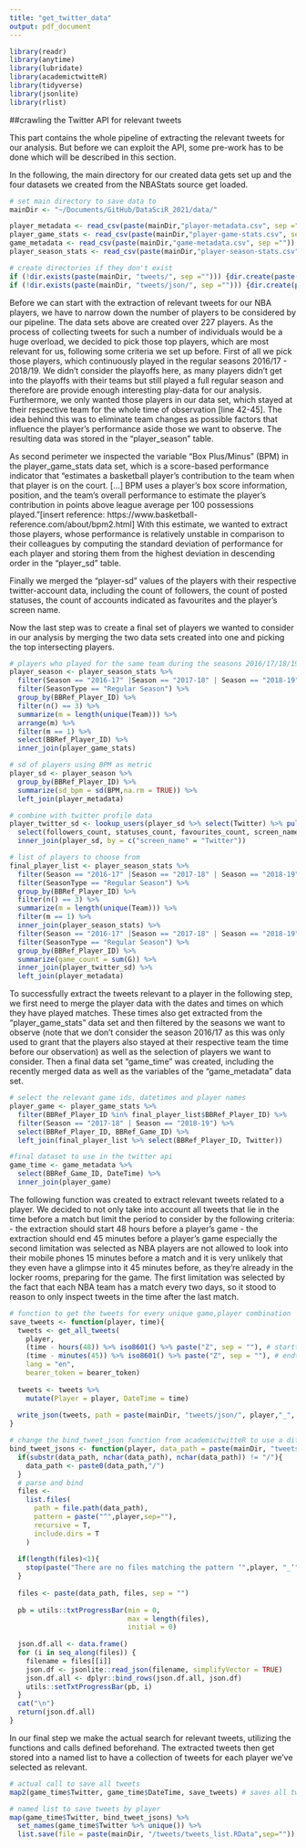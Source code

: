 ---
title: "get_twitter_data"
output: pdf_document
---

```{r packages, message = FALSE}
library(readr)
library(anytime)
library(lubridate)
library(academictwitteR)
library(tidyverse)
library(jsonlite)
library(rlist)
```
##crawling the Twitter API for relevant tweets

This part contains the whole pipeline of extracting the relevant tweets for our analysis. But before we can exploit the API, some pre-work has to be done which will be described in this section.

In the following, the main directory for our created data gets set up and the four datasets we created from the NBAStats source get loaded.
```{r data and specify directory}
# set main directory to save data to
mainDir <- "~/Documents/GitHub/DataSciR_2021/data/"

player_metadata <- read_csv(paste(mainDir,"player-metadata.csv", sep =""))
player_game_stats <- read_csv(paste(mainDir,"player-game-stats.csv", sep =""))
game_metadata <- read_csv(paste(mainDir,"game-metadata.csv", sep =""))
player_season_stats <- read_csv(paste(mainDir,"player-season-stats.csv", sep =""))

# create directories if they don't exist
if (!dir.exists(paste(mainDir, "tweets/", sep =""))) {dir.create(paste(mainDir, "tweets/", sep =""))}
if (!dir.exists(paste(mainDir, "tweets/json/", sep =""))) {dir.create(paste(mainDir, "tweets/json/", sep =""))}
```

Before we can start with the extraction of relevant tweets for our NBA players, we have to narrow down the number of players to be considered by our pipeline. The data sets above are created over 227 players. As the process of collecting tweets for such a number of individuals would be a huge overload, we decided to pick those top players, which are most relevant for us, following some criteria we set up before.
First of all we pick those players, which continuously played in the regular seasons 2016/17 - 2018/19. We didn't consider the playoffs here, as many players didn't get into the playoffs with their teams but still played a full regular season and therefore are provide enough interesting play-data for our analysis. Furthermore, we only wanted those players in our data set, which stayed at their respective team for the whole time of observation [line 42-45]. The idea behind this was to eliminate team changes as possible factors that influence the player's performance aside those we want to observe. The resulting data was stored in the "player_season" table.

As second perimeter we inspected the variable "Box Plus/Minus" (BPM) in the player_game_stats data set, which is a score-based performance indicator that "estimates a basketball player's contribution to the team when that player is on the court. [...] BPM uses a player's box score information, position, and the team's overall performance to estimate the player's contribution in points above league average per 100 possessions played."[insert reference: https://www.basketball-reference.com/about/bpm2.html]
With this estimate, we wanted to extract those players, whose performance is relatively unstable in comparison to their colleagues by computing the standard deviation of performance for each player and storing them from the highest deviation in descending order in the "player_sd" table.

Finally we merged the "player-sd" values of the players with their respective twitter-account data, including the count of followers, the count of posted statuses, the count of accounts indicated as favourites and the player's screen name.

Now the last step was to create a final set of players we wanted to consider in our analysis by merging the two data sets created into one and picking the top intersecting players.

```{r select relevant players} 
# players who played for the same team during the seasons 2016/17/18/19
player_season <- player_season_stats %>%
  filter(Season == "2016-17" |Season == "2017-18" | Season == "2018-19") %>%
  filter(SeasonType == "Regular Season") %>%
  group_by(BBRef_Player_ID) %>%
  filter(n() == 3) %>%
  summarize(m = length(unique(Team))) %>%
  arrange(m) %>%
  filter(m == 1) %>%
  select(BBRef_Player_ID) %>%
  inner_join(player_game_stats)

# sd of players using BPM as metric  
player_sd <- player_season %>%
  group_by(BBRef_Player_ID) %>%
  summarize(sd_bpm = sd(BPM,na.rm = TRUE)) %>%
  left_join(player_metadata)

# combine with twitter profile data 
player_twitter_sd <- lookup_users(player_sd %>% select(Twitter) %>% pull()) %>%
  select(followers_count, statuses_count, favourites_count, screen_name) %>%
  inner_join(player_sd, by = c("screen_name" = "Twitter"))

# list of players to choose from
final_player_list <- player_season_stats %>%
  filter(Season == "2016-17" |Season == "2017-18" | Season == "2018-19") %>%
  filter(SeasonType == "Regular Season") %>%
  group_by(BBRef_Player_ID) %>%
  filter(n() == 3) %>%
  summarize(m = length(unique(Team))) %>%
  filter(m == 1) %>%
  inner_join(player_season_stats) %>%
  filter(Season == "2016-17" |Season == "2017-18" | Season == "2018-19") %>%
  filter(SeasonType == "Regular Season") %>%
  group_by(BBRef_Player_ID) %>%
  summarize(game_count = sum(G)) %>%
  inner_join(player_twitter_sd) %>%
  left_join(player_metadata)
```

To successfully extract the tweets relevant to a player in the following step, we first need to merge the player data with the dates and times on which they have played matches. These times also get extracted from the "player_game_stats" data set and then filtered by the seasons we want to observe (note that we don't consider the season 2016/17 as this was only used to grant that the players also stayed at their respective team the time before our observation) as well as the selection of players we want to consider.
Then a final data set "game_time" was created, including the recently merged data as well as the variables of the "game_metadata" data set.
```{r combine player and game datetimes}
# select the relevant game ids, datetimes and player names
player_game <- player_game_stats %>%
  filter(BBRef_Player_ID %in% final_player_list$BBRef_Player_ID) %>%
  filter(Season == "2017-18" | Season == "2018-19") %>%
  select(BBRef_Player_ID, BBRef_Game_ID) %>%
  left_join(final_player_list %>% select(BBRef_Player_ID, Twitter)) 

#final dataset to use in the twitter api
game_time <- game_metadata %>%
  select(BBRef_Game_ID, DateTime) %>%
  inner_join(player_game) 
```

The following function was created to extract relevant tweets related to a player. We decided to not only take into account all tweets that lie in the time before a match but limit the period to consider by the following criteria:
- the extraction should start 48 hours before a player's game
- the extraction should end 45 minutes before a player's game
especially the second limitation was selected as NBA players are not allowed to look into their mobile phones 15 minutes before a match and it is very unlikely that they even have a glimpse into it 45 minutes before, as they're already in the locker rooms, preparing for the game. The first limitation was selected by the fact that each NBA team has a match every two days, so it stood to reason to only inspect tweets in the time after the last match.
```{r save_tweets function}
# function to get the tweets for every unique game,player combination
save_tweets <- function(player, time){
  tweets <- get_all_tweets( 
    player,
    (time - hours(48)) %>% iso8601() %>% paste("Z", sep = ""), # starttime
    (time - minutes(45)) %>% iso8601() %>% paste("Z", sep = ""), # endtime
    lang = "en",
    bearer_token = bearer_token)
  
  tweets <- tweets %>%
    mutate(Player = player, DateTime = time)
  
  write_json(tweets, path = paste(mainDir, "tweets/json/", player,"_", time %>% iso8601(), ".json",sep=""))
}
```


```{r bind_tweet_jsons function}
# change the bind_tweet_json function from academictwitteR to use a different pattern
bind_tweet_jsons <- function(player, data_path = paste(mainDir, "tweets/json/",sep="")) {
  if(substr(data_path, nchar(data_path), nchar(data_path)) != "/"){
    data_path <- paste0(data_path,"/")
  }
  # parse and bind
  files <-
    list.files(
      path = file.path(data_path),
      pattern = paste("^",player,sep=""),
      recursive = T,
      include.dirs = T
    )
  
  if(length(files)<1){
    stop(paste("There are no files matching the pattern ‘",player, "_‘", " in the specified directory.", sep = ""))
  }
  
  files <- paste(data_path, files, sep = "")
  
  pb = utils::txtProgressBar(min = 0,
                             max = length(files),
                             initial = 0)
  
  json.df.all <- data.frame()
  for (i in seq_along(files)) {
    filename = files[[i]]
    json.df <- jsonlite::read_json(filename, simplifyVector = TRUE)
    json.df.all <- dplyr::bind_rows(json.df.all, json.df)
    utils::setTxtProgressBar(pb, i)
  }
  cat("\n")
  return(json.df.all)
}
```

In our final step we make the actual search for relevant tweets, utilizing the functions and calls defined beforehand. The extracted tweets then get stored into a named list to have a collection of tweets for each player we've selected as relevant.
```{r save tweets}
# actual call to save all tweets 
map2(game_time$Twitter, game_time$DateTime, save_tweets) # saves all tweets in json files in /data/tweets/json/

# named list to save tweets by player
map(game_time$Twitter, bind_tweet_jsons) %>%
  set_names(game_time$Twitter %>% unique()) %>%
  list.save(file = paste(mainDir, "/tweets/tweets_list.RData",sep=""))
```
